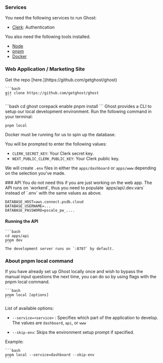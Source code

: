 ### Services

You need the following services to run Ghost:

- [Clerk](https://clerk.com?ref=ghost): Authentication

You also need the following tools installed.

- [Node](https://nodejs.org)
- [pnpm](https://pnpm.io/installation)
- [Docker](https://www.docker.com/products/docker-desktop)

### Web Application / Marketing Site
<Steps titleSize="h3">
  <Step title="Setup" >
    Get the repo [here.](https://github.com/getghost/ghost)

    ```bash
    git clone https://github.com/getghost/ghost
    ```


  </Step>

  <Step title="Install">
    ```bash
    cd ghost
    corepack enable
    pnpm install
    ```

  </Step>

  <Step title="Setup local development">
  Ghost provides a CLI to setup our local development environment. Run the following command in your terminal:

  ```bash
  pnpm local
  ```
  <info>
  Docker must be running for us to spin up the database.
  </info>

  You will be prompted to enter the following values:

  - `CLERK_SECRET_KEY`: Your Clerk secret key.
  - `NEXT_PUBLIC_CLERK_PUBLIC_KEY`: Your Clerk public key.

  We will create `.env` files in either the `apps/dashboard` or `apps/www` depending on the selection you've made.

  </Step>
</Steps>
  ### API

  <Info>
  You do not need this if you are just working on the web app.
  </Info>
  The API runs on `workerd`, thus you need to populate `apps/api/.dev.vars` instead of `.env` with the same values as above.

  ```
  DATABASE_HOST=aws.connect.psdb.cloud
  DATABASE_USERNAME=...
  DATABASE_PASSWORD=pscale_pw_....
  ```
#### Running the API
    ```bash
    cd apps/api
    pnpm dev
    ```
    The development server runs on `:8787` by default.

### About pnpm local command

If you have already set up Ghost locally once and wish to bypass the manual input questions the next time, you can do so by using flags with the pnpm local command.

    ```bash
    pnpm local [options]
    ```

List of available options:

- `--service=<service>` : Specifies which part of the application to develop. The values are `dashboard`, `api`, or `www`

- `--skip-env`: Skips the environment setup prompt if specified.

Example:

    ```bash
    pnpm local --service=dashboard --skip-env
    ```
